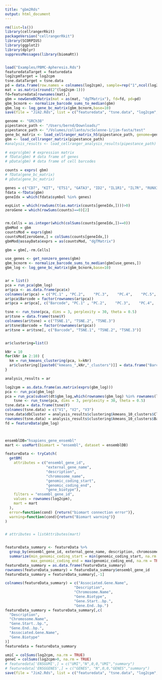 ```yaml
---
title: "gbm2Rds"
output: html_document
---
```


```r
rm(list=ls())
library(cellrangerRkit)
packageVersion("cellrangerRkit")
library(SCORPIUS)
library(ggplot2)
library(dplyr)
suppressMessages(library(biomaRt))


load("Examples/PBMC-Apheresis.Rds")
featuredataTarget = featuredata
log2cpmTarget = log2cpm
tsne.dataTarget = tsne.data
pd = data.frame(row.names = colnames(log2cpm), sample=rep("1",ncol(log2cpm)))
mat = as.matrix(round(2^(log2cpm-1)))
fd=featuredata[rownames(mat),]
gbm = newGeneBCMatrix(mat = as(mat, "dgTMatrix"), fd=fd, pd=pd)
gbm_bcnorm <- normalize_barcode_sums_to_median(gbm)
gbm_log <- log_gene_bc_matrix(gbm_bcnorm,base=10)
save(file = "Jim2.Rds", list = c("featuredata", "tsne.data", "log2cpm", "gbm", "gbm_log"))

```

```r
genome <- "GRCh38"
pipestance_path <- "/Users/bernd/Downloads/"
pipestance_path <- "/Volumes/collanto/scSolenne-1/jim-fasta/test"
gene_bc_matrix <- load_cellranger_matrix_h5(pipestance_path, genome=genome)
gbm <- load_cellranger_matrix(pipestance_path)
#analysis_results <- load_cellranger_analysis_results(pipestance_path)

# exprs(gbm) # expression matrix
# fData(gbm) # data frame of genes
# pData(gbm) # data frame of cell barcodes

counts = exprs( gbm)
# fData(gene_bc_matrix)
# pData(gene_bc_matrix)

genes = c("CD7", "KIT", "ETS1", "GATA3", "ID2", "IL1R1", "IL7R", "RUNX3", "TCF7", "TOX", "RP11-335E6.2")
fdata <-fData(gbm)
geneIdx = which(fdata$symbol %in% genes)

expList = which(rowSums(t(as.matrix(counts[geneIdx,])))>0)
zeroGene = which(rowSums(counts)==0)[2]


rm.Cells = as.integer(which(colSums(counts[geneIdx,])==0))
gbmMod = gbm
countsMod = exprs(gbm)
countsMod[zeroGene,] = colSums(counts[geneIdx,])
gbmMod@assayData$exprs = as(countsMod, "dgTMatrix")

gbm = gbm[,-rm.Cells]
```

```r
use_genes <- get_nonzero_genes(gbm)
gbm_bcnorm <- normalize_barcode_sums_to_median(gbm[use_genes,])
gbm_log <- log_gene_bc_matrix(gbm_bcnorm,base=10)


ar = list()
pca = run_pca(gbm_log)
ar$pca <- as.data.frame(pca$x)
colnames(ar$pca) = c("PC.1" , "PC.2",    "PC.3",    "PC.4",    "PC.5",    "PC.6",    "PC.7",    "PC.8",    "PC.9",    "PC.10")
ar$pca$Barcode = factor(rownames(ar$pca))
ar$pca = ar$pca[, c("Barcode", "PC.1" , "PC.2",    "PC.3",    "PC.4",    "PC.5",    "PC.6",    "PC.7",    "PC.8",    "PC.9",    "PC.10")]

tsne <- run_tsne(pca, dims = 3, perplexity = 30, theta = 0.5)
ar$tsne = data.frame(tsne$Y)
colnames(ar$tsne) = c("TSNE.1", "TSNE.2", "TSNE.3")
ar$tsne$Barcode = factor(rownames(ar$pca))
ar$tsne = ar$tsne[, c("Barcode", "TSNE.1", "TSNE.2", "TSNE.3")]


ar$clustering=list()

kNr = 10
for(kNr in 2:10) {
  km = run_kmeans_clustering(pca, k=kNr)
  ar$clustering[[paste0("kmeans_",kNr,"_clusters")]] = data.frame("Barcode" = rownames(data.frame(km$cluster)), "Cluster" = km$cluster)
}

analysis_results = ar
```


```r

log2cpm = as.data.frame(as.matrix(exprs(gbm_log)))
pca <- run_pca(gbm_log)
pca = run_pca(subset(dt$gbm_log,which(rownames(gbm_log) %in% rownames(log2cpm))))
    tsne <- run_tsne(pca, dims = 3, perplexity = 30, theta = 0.5)
tsne.data = data.frame(tsne$Y)
colnames(tsne.data) = c("V1", "V2", "V3")
tsne.data$dbCluster = analysis_results$clustering$kmeans_10_clusters$Cluster-1
rownames(tsne.data) = analysis_results$clustering$kmeans_10_clusters$Barcode
fd = featureData(gbm_log)



ensemblDB="hsapiens_gene_ensembl"
mart <- useMart(biomart = "ensembl", dataset = ensemblDB)

featureData <- tryCatch(
  getBM(
    attributes = c("ensembl_gene_id",
                   "external_gene_name", 
                   "description", 
                   "chromosome_name", 
                   "genomic_coding_start", 
                   "genomic_coding_end", 
                   "gene_biotype"),
    filters = "ensembl_gene_id", 
    values = rownames(log2cpm),
    mart = mart
  ),
  error=function(cond) {return("biomart connection error")},
  warning=function(cond){return("Biomart warning")}
)


# attributes = listAttributes(mart)


featureData_summary <- featureData %>% 
  group_by(ensembl_gene_id, external_gene_name, description, chromosome_name, gene_biotype) %>% 
  summarize(min_genomic_coding_start = min(genomic_coding_start, na.rm = TRUE),
            max_genomic_coding_end = max(genomic_coding_end, na.rm = TRUE))
featureData_summary = as.data.frame(featureData_summary)
rownames(featureData_summary) = featureData_summary$ensembl_gene_id
featureData_summary = featureData_summary[,-1]

colnames(featureData_summary) = c("Associated.Gene.Name", 
                                "Description", 
                                "Chromosome.Name",
                                "Gene.Biotype",
                                "Gene.Start..bp.",
                                "Gene.End..bp.")
featureData_summary = featureData_summary[,c(
  "Description",
  "Chromosome.Name",
  "Gene.Start..bp.",
  "Gene.End..bp.",
  "Associated.Gene.Name", 
  "Gene.Biotype"
)]
featuredata = featureData_summary

umiC = colSums(log2cpm, na.rm = TRUE)
geneC = colSums(log2cpm>0, na.rm = TRUE)
# featuredata['ENSGUMI',] = c("UMI","N",0,0,"UMI","summary")
# featuredata['ENSGGENES',] = c("GENES", "N",0,0,"GENES","summary")
save(file = "Jim2.Rds", list = c("featuredata", "tsne.data", "log2cpm", "gbm", "gbm_log"))
```

